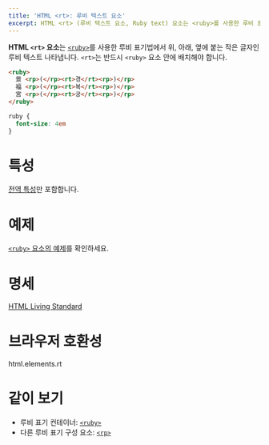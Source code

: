 ```yaml
---
title: 'HTML <rt>: 루비 텍스트 요소'
excerpt: HTML <rt> (루비 텍스트 요소, Ruby text) 요소는 <ruby>를 사용한 루비 표기법에서 위, 아래, 옆에 붙는 작은 글자인 루비 텍스트 나타냅니다.
---
```


**HTML `<rt>` 요소**는 [`<ruby>`](./ruby)를 사용한 루비 표기법에서 위, 아래, 옆에 붙는 작은 글자인 루비 텍스트 나타냅니다. `<rt>`는 반드시 `<ruby>` 요소 안에 배치해야 합니다.

<Demo height={100} />

```html name=demo
<ruby>
  景 <rp>(</rp><rt>경</rt><rp>)</rp>
  福 <rp>(</rp><rt>복</rt><rp>)</rp>
  宮 <rp>(</rp><rt>궁</rt><rp>)</rp>
</ruby>
```

```css name=demo hidden
ruby {
  font-size: 4em
}
```

# 특성

[전역 특성](/docs/Web/HTML/Global_attributes)만 포함합니다.

# 예제

[`<ruby>` 요소의 예제](./ruby#예제)를 확인하세요.

# 명세

[HTML Living Standard](https://html.spec.whatwg.org/multipage/semantics.html#the-rt-element)

# 브라우저 호환성

<BrowserCompat>html.elements.rt</BrowserCompat>

# 같이 보기

- 루비 표기 컨테이너: [`<ruby>`](./ruby)
- 다른 루비 표기 구성 요소: [`<rp>`](./rp)
